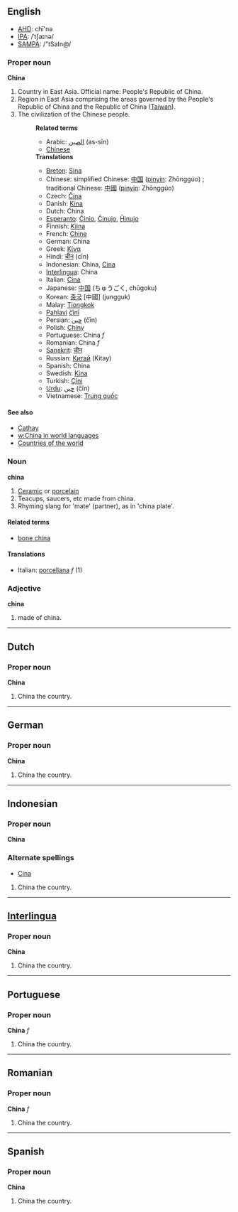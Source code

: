 ==English==
*[[w:AHD|AHD]]: chī'nə
*[[w:IPA|IPA]]: /ˈtʃaɪnə/
*[[w:SAMPA|SAMPA]]: /"tSaIn@/

===Proper noun===
'''China'''

# Country in East Asia. Official name: People's Republic of China.
# Region in East Asia comprising the areas governed by the People's Republic of China and the Republic of China ([[Taiwan]]).
# The civilization of the Chinese people.
#:'''Related terms'''
#:*Arabic: [[الصين]] (as-sīn)
#:*[[Chinese]]
#:'''Translations'''
#:*[[Breton]]: [[Sina]]
#:*Chinese: simplified Chinese: [[中国]] ([[pinyin]]: Zhōnggúo) ; traditional Chinese: [[中國]] ([[pinyin]]: Zhōnggúo)
#:*Czech: [[Čína]]
#:*Danish: [[Kina]]
#:*Dutch: China
#:*[[Esperanto]]: [[Ĉinio]], [[Ĉinujo]], [[Ĥinujo]]
#:*Finnish: [[Kiina]]
#:*French: [[Chine]]
#:*German: China
#:*Greek: [[Κίνα]]
#:*Hindi: [[चीन]] (cīn)
#:*Indonesian: China, [[Cina]]
#:*[[Interlingua]]: China
#:*Italian: [[Cina]]
#:*Japanese: [[中国]] (ちゅうごく, chūgoku)
#:*Korean: [[중국]] [中國] (jungguk)
#:*Malay: [[Tiongkok]]
#:*[[Pahlavi]] [[čīnī]]
#:*Persian: [[چين]] (čīn)
#:*Polish: [[Chiny]]
#:*Portuguese: China ''f''
#:*Romanian: China ''f''
#:*[[Sanskrit]]: [[चीन]]
#:*Russian: [[Китай]] (Kitay)
#:*Spanish: China
#:*Swedish: [[Kina]]
#:*Turkish: [[Çini]]
#:*[[Urdu]]: [[چين]] (čīn)
#:*Vietnamese: [[Trung quốc]]

====See also====
*[[Cathay]]
*[[w:China in world languages]]
*[[Countries of the world]]

===Noun===
'''china'''

#[[Ceramic]] or [[porcelain]] <!-- isn't it just one type of porcelain? [[User:Hippietrail|Hippietrail]] 08:19, 20 Feb 2004 (UTC) -->
#Teacups, saucers, etc made from china.
#Rhyming slang for 'mate' (partner), as in 'china plate'.

====Related terms====
*[[bone china]]

====Translations====
*Italian: [[porcellana]] ''f'' (1)

===Adjective===
'''china'''

# made of china.

----

==Dutch==
===Proper noun===
'''China'''

# China the country.

----

==German==
===Proper noun===
'''China'''

# China the country.

----

==Indonesian==
===Proper noun===
'''China'''

===Alternate spellings===
*[[Cina]]

# China the country.

----

==[[Interlingua]]==
===Proper noun===
'''China'''

# China the country.

----

==Portuguese==
===Proper noun===
'''China''' ''f''

# China the country.

----

==Romanian==
===Proper noun===
'''China''' ''f''

# China the country.

----

==Spanish==
===Proper noun===
'''China'''

# China the country.